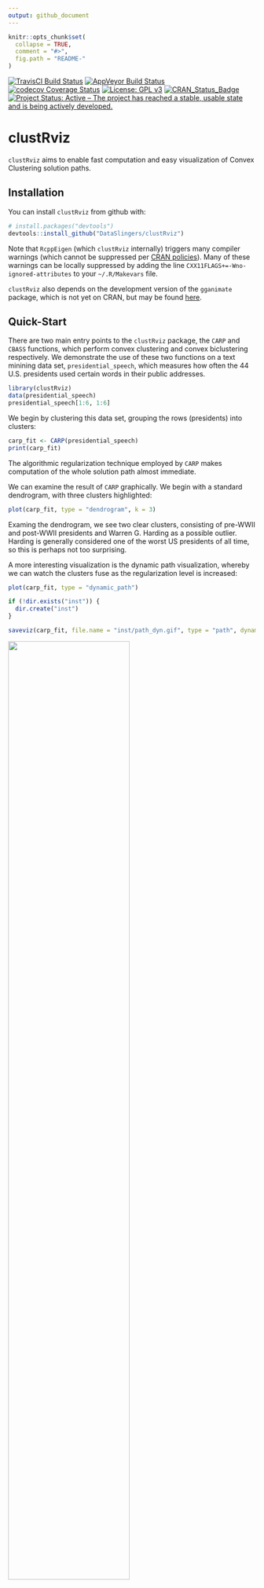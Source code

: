 ```yaml
---
output: github_document
---
```


<!-- README.md is generated from README.Rmd. Please edit that file -->

```r
knitr::opts_chunk$set(
  collapse = TRUE,
  comment = "#>",
  fig.path = "README-"
)
```

[![TravisCI Build Status](https://travis-ci.com/DataSlingers/clustRviz.svg?branch=develop)](https://travis-ci.com/DataSlingers/clustRviz) [![AppVeyor Build Status](https://ci.appveyor.com/api/projects/status/github/DataSlingers/clustRviz?branch=develop&svg=true)](https://ci.appveyor.com/project/michaelweylandt/clustRviz) [![codecov Coverage
Status](https://codecov.io/gh/DataSlingers/clustRviz/branch/develop/graph/badge.svg)](https://codecov.io/gh/DataSlingers/clustRviz/branch/develop)
[![License: GPL v3](https://img.shields.io/badge/License-GPL%20v3-blue.svg)](https://www.gnu.org/licenses/gpl-3.0)
[![CRAN\_Status\_Badge](http://www.r-pkg.org/badges/version/clustRviz)](https://cran.r-project.org/package=clustRviz)
[![Project Status: Active – The project has reached a stable, usable
state and is being actively
developed.](http://www.repostatus.org/badges/latest/active.svg)](http://www.repostatus.org/#active)

# clustRviz

`clustRviz` aims to enable fast computation and easy visualization of Convex Clustering
solution paths.

## Installation

You can install `clustRviz` from github with:

```r
# install.packages("devtools")
devtools::install_github("DataSlingers/clustRviz")
```

Note that `RcppEigen` (which `clustRviz` internally) triggers many compiler warnings
(which cannot be suppressed per
[CRAN policies](http://cran.r-project.org/web/packages/policies.html#Source-packages)).
Many of these warnings can be locally suppressed by adding the line `CXX11FLAGS+=-Wno-ignored-attributes`
to your `~/.R/Makevars` file.

`clustRviz` also depends on the development version of the `gganimate` package,
which is not yet on CRAN, but may be found [here](https://github.com/thomasp85/gganimate).

## Quick-Start

There are two main entry points to the `clustRviz` package, the `CARP` and `CBASS`
functions, which perform convex clustering and convex biclustering respectively.
We demonstrate the use of these two functions on a text minining data set,
`presidential_speech`, which measures how often the 44 U.S. presidents used certain
words in their public addresses.

```r
library(clustRviz)
data(presidential_speech)
presidential_speech[1:6, 1:6]
```

We begin by clustering this data set, grouping the rows (presidents) into clusters:

```r
carp_fit <- CARP(presidential_speech)
print(carp_fit)
```

The algorithmic regularization technique employed by `CARP` makes computation of
the whole solution path almost immediate.

We can examine the result of `CARP` graphically. We begin with a standard dendrogram,
with three clusters highlighted:

```r
plot(carp_fit, type = "dendrogram", k = 3)
```

Examing the dendrogram, we see two clear clusters, consisting of pre-WWII and post-WWII
presidents and Warren G. Harding as a possible outlier. Harding is generally considered
one of the worst US presidents of all time, so this is perhaps not too surprising.

A more interesting visualization is the dynamic path visualization, whereby we can
watch the clusters fuse as the regularization level is increased:

```r
plot(carp_fit, type = "dynamic_path")
```

```r
if (!dir.exists("inst")) {
  dir.create("inst")
}

saveviz(carp_fit, file.name = "inst/path_dyn.gif", type = "path", dynamic = TRUE)
```

<img src="./inst/path_dyn.gif" width = "70%">

The use of `CBASS` for convex biclustering is similar, and we demonstrate it here
with a cluster heatmap, with the regularization set to give 3 observation clusters:

```r
cbass_fit <- CBASS(presidential_speech)
plot(cbass_fit, k.row = 3)
```

More details about the use and mathematical formulation of `CARP` and `CBASS`
may be found in the package documentation.
